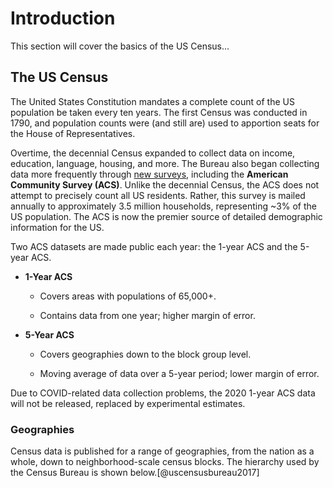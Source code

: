 # Introduction

This section will cover the basics of the US Census...

## The US Census

The United States Constitution mandates a complete count of the US population be taken every ten years. The first Census was conducted in 1790, and population counts were (and still are) used to apportion seats for the House of Representatives.

Overtime, the decennial Census expanded to collect data on income, education, language, housing, and more. The Bureau also began collecting data more frequently through [new surveys](https://www.census.gov/programs-surveys/surveys-programs.html "List of All US Census Surveys & Programs"), including the **American Community Survey (ACS)**. Unlike the decennial Census, the ACS does not attempt to precisely count all US residents. Rather, this survey is mailed annually to approximately 3.5 million households, representing \~3% of the US population. The ACS is now the premier source of detailed demographic information for the US.

Two ACS datasets are made public each year: the 1-year ACS and the 5-year ACS.

-   **1-Year ACS**

    -   Covers areas with populations of 65,000+.

    -   Contains data from one year; higher margin of error.

-   **5-Year ACS**

    -   Covers geographies down to the block group level.

    -   Moving average of data over a 5-year period; lower margin of error.

Due to COVID-related data collection problems, the 2020 1-year ACS data will not be released, replaced by experimental estimates.

### Geographies

Census data is published for a range of geographies, from the nation as a whole, down to neighborhood-scale census blocks. The hierarchy used by the Census Bureau is shown below.[@uscensusbureau2017]
